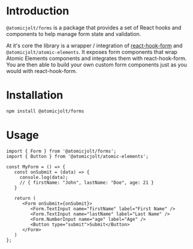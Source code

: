 # Introduction

`@atomicjolt/forms` is a package that provides a set of React hooks and components to help manage form state and validation.

At it's core the library is a wrapper / integration of [react-hook-form](https://react-hook-form.com/)
and `@atomicjolt/atomic-elements`. It exposes form components that wrap Atomic Elements components and
integrates them with react-hook-form. You are then able to build your own custom form components just as you would
with react-hook-form.


# Installation

```bash
npm install @atomicjolt/forms
```

# Usage

```tsx
import { Form } from '@atomicjolt/forms';
import { Button } from '@atomicjolt/atomic-elements';

const MyForm = () => {
   const onSubmit = (data) => {
     console.log(data);
     // { firstName: "John", lastName: "Doe", age: 21 }
   }

   return (
      <Form onSubmit={onSubmit}>
         <Form.TextInput name="firstName" label="First Name" />
         <Form.TextInput name="lastName" label="Last Name" />
         <Form.NumberInput name="age" label="Age" />
         <Button type="submit">Submit</Button>
      </Form>
   )
};
```

